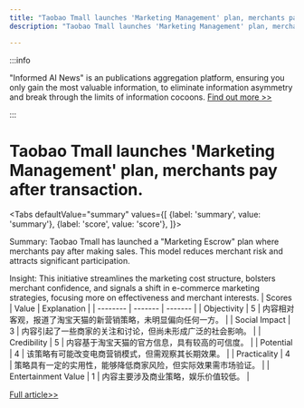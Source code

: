 ```yaml
---
title: "Taobao Tmall launches 'Marketing Management' plan, merchants pay after transaction."
description: "Taobao Tmall launches 'Marketing Management' plan, merchants pay after transaction."

---
```



:::info

"Informed AI News" is an publications aggregation platform, ensuring you only gain the most valuable information, to eliminate information asymmetry and break through the limits of information cocoons.  [Find out more >>](/)

:::

# Taobao Tmall launches 'Marketing Management' plan, merchants pay after transaction.


<Tabs
	defaultValue="summary"
	values={[
	{label: 'summary', value: 'summary'},
	{label: 'score', value: 'score'},
]}>
<TabItem value="summary">


Summary:
Taobao Tmall has launched a "Marketing Escrow" plan where merchants pay after making sales. This model reduces merchant risk and attracts significant participation.

Insight:
This initiative streamlines the marketing cost structure, bolsters merchant confidence, and signals a shift in e-commerce marketing strategies, focusing more on effectiveness and merchant interests.
</TabItem>
<TabItem value="score">
	| Scores     | Value   | Explanation |
	| -------- | ------- | ------- |
	| Objectivity  | 5    | 内容相对客观，报道了淘宝天猫的新营销策略，未明显偏向任何一方。    |
	| Social Impact | 3     | 内容引起了一些商家的关注和讨论，但尚未形成广泛的社会影响。    |
	| Credibility    | 5    | 内容基于淘宝天猫的官方信息，具有较高的可信度。    |
	| Potential    | 4    | 该策略有可能改变电商营销模式，但需观察其长期效果。    |
	| Practicality    | 4    | 策略具有一定的实用性，能够降低商家风险，但实际效果需市场验证。    |
	| Entertainment Value    | 1    | 内容主要涉及商业策略，娱乐价值较低。    |
</TabItem>
</Tabs>

[Full article>>](https://readhub.cn/topic/8aMGLTIriGx)

